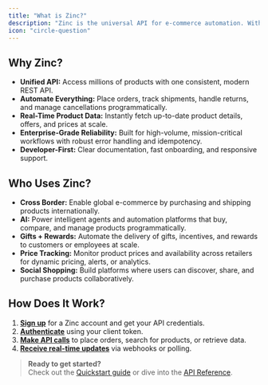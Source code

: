 ```yaml
---
title: "What is Zinc?"
description: "Zinc is the universal API for e-commerce automation. With a single integration, you can buy products, retrieve pricing and product data, and automate order management across the world's top online retailers — including Amazon, Walmart, Costco, and more."
icon: "circle-question"
---
```


## Why Zinc?

- **Unified API:** Access millions of products with one consistent, modern REST API.
- **Automate Everything:** Place orders, track shipments, handle returns, and manage cancellations programmatically.
- **Real-Time Product Data:** Instantly fetch up-to-date product details, offers, and prices at scale.
- **Enterprise-Grade Reliability:** Built for high-volume, mission-critical workflows with robust error handling and idempotency.
- **Developer-First:** Clear documentation, fast onboarding, and responsive support.

## Who Uses Zinc?

- **Cross Border:** Enable global e-commerce by purchasing and shipping products internationally.
- **AI:** Power intelligent agents and automation platforms that buy, compare, and manage products programmatically.
- **Gifts + Rewards:** Automate the delivery of gifts, incentives, and rewards to customers or employees at scale.
- **Price Tracking:** Monitor product prices and availability across retailers for dynamic pricing, alerts, or analytics.
- **Social Shopping:** Build platforms where users can discover, share, and purchase products collaboratively.

## How Does It Work?

1. **[Sign up](https://dash.zinc.io/signup)** for a Zinc account and get your API credentials.
2. **[Authenticate](https://docs.zinc.io/api-reference/introduction/authentication)** using your client token.
3. **[Make API calls](https://docs.zinc.io/api-reference/introduction/authentication)** to place orders, search for products, or retrieve data.
4. **[Receive real-time updates](https://docs.zinc.io/api-reference/introduction/webhooks)** via webhooks or polling.

> **Ready to get started?**  
> Check out the [Quickstart guide](/quickstart) or dive into the [API Reference](/api-reference/introduction/authentication).